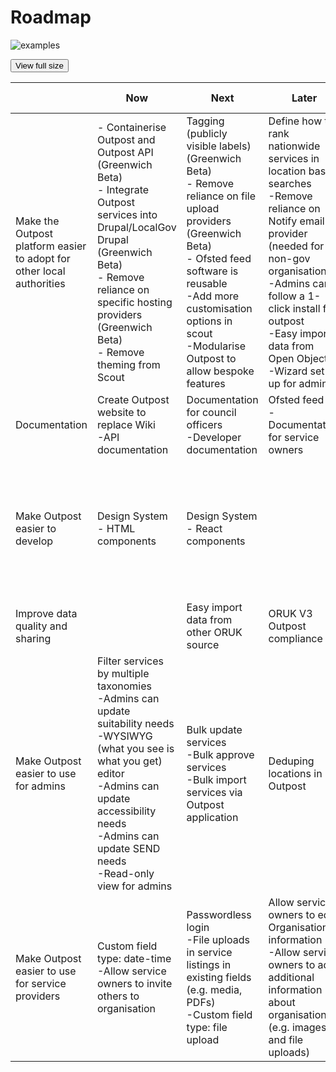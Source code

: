 # Roadmap


<ImageWindow size="auto">

![examples](/img/the-project/roadmap.jpg)

<Button href="/img/the-project/roadmap.jpg" type="primary">
  View full size
</Button>

</ImageWindow>

|                                                                       | Now                                                                                                                                                                                                                                                 | Next                                                                                                                                                                                                                                                         | Later                                                                                                                                                                                                                                                                             | Potential opportunities                                                                                                                                                                                                                       |
| --------------------------------------------------------------------- | --------------------------------------------------------------------------------------------------------------------------------------------------------------------------------------------------------------------------------------------------- | ------------------------------------------------------------------------------------------------------------------------------------------------------------------------------------------------------------------------------------------------------------ | --------------------------------------------------------------------------------------------------------------------------------------------------------------------------------------------------------------------------------------------------------------------------------- | --------------------------------------------------------------------------------------------------------------------------------------------------------------------------------------------------------------------------------------------- |
| Make the Outpost platform easier to adopt for other local authorities | - Containerise Outpost and Outpost API (Greenwich Beta) <br />- Integrate Outpost services into Drupal/LocalGov Drupal (Greenwich Beta) <br />- Remove reliance on specific hosting providers (Greenwich Beta) <br />- Remove theming from Scout    | Tagging (publicly visible labels) (Greenwich Beta)<br />- Remove reliance on file upload providers (Greenwich Beta)<br />- Ofsted feed software is reusable<br />-Add more customisation options in scout<br />-Modularise Outpost to allow bespoke features | Define how to rank nationwide services in location based searches<br />-Remove reliance on Notify email provider (needed for non-gov organisations)<br />-Admins can follow a 1-click install for outpost <br />-Easy import data from Open Objects<br />-Wizard set-up for admin | Enable easier sharing of data between Outpost instances<br />-Outpost widget<br />-Reporting of data in Outpost (e.g. services in each category)<br />-Show Outpost services on any HTML site<br />-Integrate Outpost services with WordPress |
| Documentation                                                         | Create Outpost website to replace Wiki<br />-API documentation                                                                                                                                                                                      | Documentation for council officers<br />-Developer documentation                                                                                                                                                                                             | Ofsted feed<br />-Documentation for service owners                                                                                                                                                                                                                                | Service blueprint?                                                                                                                                                                                                                            |
| Make Outpost easier to develop                                        | Design System - HTML components                                                                                                                                                                                                                     | Design System - React components                                                                                                                                                                                                                             |                                                                                                                                                                                                                                                                                   | Boilerplate for creating other apps in Outpost ecosystem (e.g. reporting tool)<br />-Design System prototyping kit                                                                                                                            |
| Improve data quality and sharing                                      |                                                                                                                                                                                                                                                     | Easy import data from other ORUK source                                                                                                                                                                                                                      | ORUK V3 Outpost compliance                                                                                                                                                                                                                                                        | Support for ORUK vocabularies                                                                                                                                                                                                                 |
| Make Outpost easier to use for admins                                 | Filter services by multiple taxonomies<br />-Admins can update suitability needs<br />-WYSIWYG (what you see is what you get) editor<br />-Admins can update accessibility needs<br />-Admins can update SEND needs<br />-Read-only view for admins | Bulk update services<br />-Bulk approve services<br />-Bulk import services via Outpost application                                                                                                                                                          | Deduping locations in Outpost                                                                                                                                                                                                                                                     | Taxonomy dropdown typeahead<br />-Improvements to approval workflow (e.g. automatic approvals)<br />-Integrate CQC feed into Outpost<br />-More granular roles and permissions for admins                                                     |
| Make Outpost easier to use for service providers                      | Custom field type: date-time<br />-Allow service owners to invite others to organisation                                                                                                                                                            | Passwordless login<br />-File uploads in service listings in existing fields (e.g. media, PDFs)<br />-Custom field type: file upload                                                                                                                         | Allow service owners to edit Organisation information<br />-Allow service owners to add additional information about organisation (e.g. images and file uploads)                                                                                                                  |                                                                                                                                                                                                                                               |
